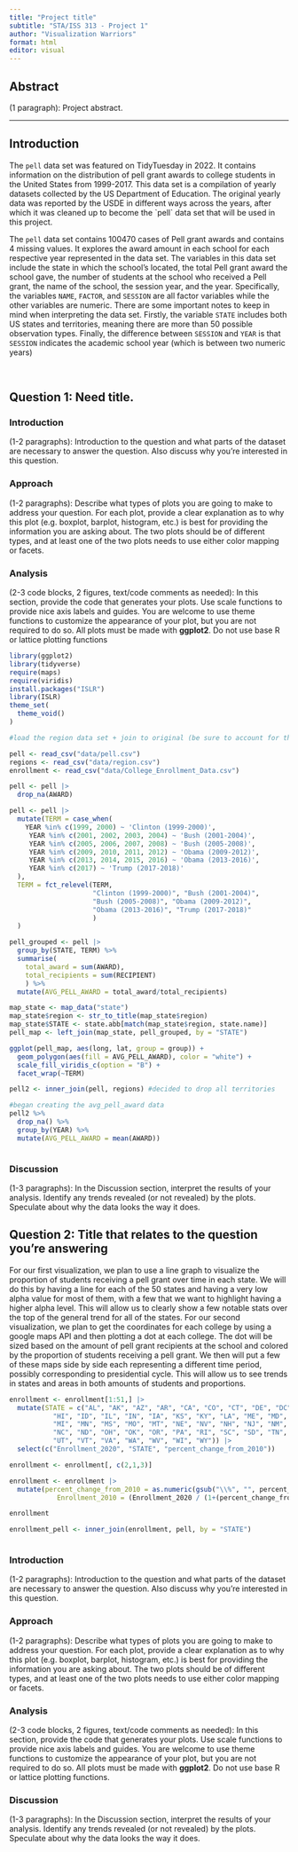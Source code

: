 ```yaml
---
title: "Project title"
subtitle: "STA/ISS 313 - Project 1"
author: "Visualization Warriors"
format: html
editor: visual
---
```


## Abstract

(1 paragraph): Project abstract.

------------------------------------------------------------------------

## Introduction

The `pell` data set was featured on TidyTuesday in 2022. It contains information on the distribution of pell grant awards to college students in the United States from 1999-2017. This data set is a compilation of yearly datasets collected by the US Department of Education. The original yearly data was reported by the USDE in different ways across the years, after which it was cleaned up to become the \`pell\` data set that will be used in this project. 

The `pell` data set contains 100470 cases of Pell grant awards and contains 4 missing values. It explores the award amount in each school for each respective year represented in the data set. The variables in this data set include the state in which the school's located, the total Pell grant award the school gave, the number of students at the school who received a Pell grant, the name of the school, the session year, and the year. Specifically, the variables `NAME`, `FACTOR`, and `SESSION` are all factor variables while the other variables are numeric. There are some important notes to keep in mind when interpreting the data set. Firstly, the variable `STATE` includes both US states and territories, meaning there are more than 50 possible observation types. Finally, the difference between `SESSION` and `YEAR` is that `SESSION` indicates the academic school year (which is between two numeric years)

\

## Question 1: Need title.

### Introduction

(1-2 paragraphs): Introduction to the question and what parts of the dataset are necessary to answer the question. Also discuss why you're interested in this question.

### Approach

(1-2 paragraphs): Describe what types of plots you are going to make to address your question. For each plot, provide a clear explanation as to why this plot (e.g. boxplot, barplot, histogram, etc.) is best for providing the information you are asking about. The two plots should be of different types, and at least one of the two plots needs to use either color mapping or facets.

### Analysis

(2-3 code blocks, 2 figures, text/code comments as needed): In this section, provide the code that generates your plots. Use scale functions to provide nice axis labels and guides. You are welcome to use theme functions to customize the appearance of your plot, but you are not required to do so. All plots must be made with **ggplot2**. Do not use base R or lattice plotting functions

```r
library(ggplot2)
library(tidyverse)
require(maps)
require(viridis)
install.packages("ISLR")
library(ISLR)
theme_set(
  theme_void()
)
```

```r
#load the region data set + join to original (be sure to account for the territories)

pell <- read_csv("data/pell.csv")
regions <- read_csv("data/region.csv")
enrollment <- read_csv("data/College_Enrollment_Data.csv")

pell <- pell |>
  drop_na(AWARD)

pell <- pell |>
  mutate(TERM = case_when(
    YEAR %in% c(1999, 2000) ~ 'Clinton (1999-2000)',
     YEAR %in% c(2001, 2002, 2003, 2004) ~ 'Bush (2001-2004)',
     YEAR %in% c(2005, 2006, 2007, 2008) ~ 'Bush (2005-2008)',
     YEAR %in% c(2009, 2010, 2011, 2012) ~ 'Obama (2009-2012)',
     YEAR %in% c(2013, 2014, 2015, 2016) ~ 'Obama (2013-2016)',
     YEAR %in% c(2017) ~ 'Trump (2017-2018)'
  ), 
  TERM = fct_relevel(TERM,
                     "Clinton (1999-2000)", "Bush (2001-2004)",
                     "Bush (2005-2008)", "Obama (2009-2012)",
                     "Obama (2013-2016)", "Trump (2017-2018)"
                     )
  )

pell_grouped <- pell |>
  group_by(STATE, TERM) %>%
  summarise(
    total_award = sum(AWARD),
    total_recipients = sum(RECIPIENT)
    ) %>%
  mutate(AVG_PELL_AWARD = total_award/total_recipients)

map_state <- map_data("state")
map_state$region <- str_to_title(map_state$region)
map_state$STATE <- state.abb[match(map_state$region, state.name)]
pell_map <- left_join(map_state, pell_grouped, by = "STATE")


```

```r
ggplot(pell_map, aes(long, lat, group = group)) + 
  geom_polygon(aes(fill = AVG_PELL_AWARD), color = "white") + 
  scale_fill_viridis_c(option = "B") + 
  facet_wrap(~TERM)

```

```r
pell2 <- inner_join(pell, regions) #decided to drop all territories

#began creating the avg_pell_award data
pell2 %>% 
  drop_na() %>% 
  group_by(YEAR) %>% 
  mutate(AVG_PELL_AWARD = mean(AWARD))
```

``` visualization-1-time
```

### Discussion

(1-3 paragraphs): In the Discussion section, interpret the results of your analysis. Identify any trends revealed (or not revealed) by the plots. Speculate about why the data looks the way it does.

## Question 2: Title that relates to the question you're answering

For our first visualization, we plan to use a line graph to visualize the proportion of students receiving a pell grant over time in each state. We will do this by having a line for each of the 50 states and having a very low alpha value for most of them, with a few that we want to highlight having a higher alpha level. This will allow us to clearly show a few notable stats over the top of the general trend for all of the states. For our second visualization, we plan to get the coordinates for each college by using a google maps API and then plotting a dot at each college. The dot will be sized based on the amount of pell grant recipients at the school and colored by the proportion of students receiving a pell grant. We then will put a few of these maps side by side each representing a different time period, possibly corresponding to presidential cycle. This will allow us to see trends in states and areas in both amounts of students and proportions.

```r
enrollment <- enrollment[1:51,] |>
  mutate(STATE = c("AL", "AK", "AZ", "AR", "CA", "CO", "CT", "DE", "DC", "FL", "GA",
           "HI", "ID", "IL", "IN", "IA", "KS", "KY", "LA", "ME", "MD", "MA",
           "MI", "MN", "MS", "MO", "MT", "NE", "NV", "NH", "NJ", "NM", "NY",
           "NC", "ND", "OH", "OK", "OR", "PA", "RI", "SC", "SD", "TN", "TX",
           "UT", "VT", "VA", "WA", "WV", "WI", "WY")) |>
  select(c("Enrollment_2020", "STATE", "percent_change_from_2010"))

enrollment <- enrollment[, c(2,1,3)]

enrollment <- enrollment |>
  mutate(percent_change_from_2010 = as.numeric(gsub("\\%", "", percent_change_from_2010)),
            Enrollment_2010 = (Enrollment_2020 / (1+(percent_change_from_2010/100))))

enrollment

enrollment_pell <- inner_join(enrollment, pell, by = "STATE")



```


### Introduction

(1-2 paragraphs): Introduction to the question and what parts of the dataset are necessary to answer the question. Also discuss why you're interested in this question.

### Approach

(1-2 paragraphs): Describe what types of plots you are going to make to address your question. For each plot, provide a clear explanation as to why this plot (e.g. boxplot, barplot, histogram, etc.) is best for providing the information you are asking about. The two plots should be of different types, and at least one of the two plots needs to use either color mapping or facets.

### Analysis

(2-3 code blocks, 2 figures, text/code comments as needed): In this section, provide the code that generates your plots. Use scale functions to provide nice axis labels and guides. You are welcome to use theme functions to customize the appearance of your plot, but you are not required to do so. All plots must be made with **ggplot2**. Do not use base R or lattice plotting functions.

### Discussion

(1-3 paragraphs): In the Discussion section, interpret the results of your analysis. Identify any trends revealed (or not revealed) by the plots. Speculate about why the data looks the way it does.
